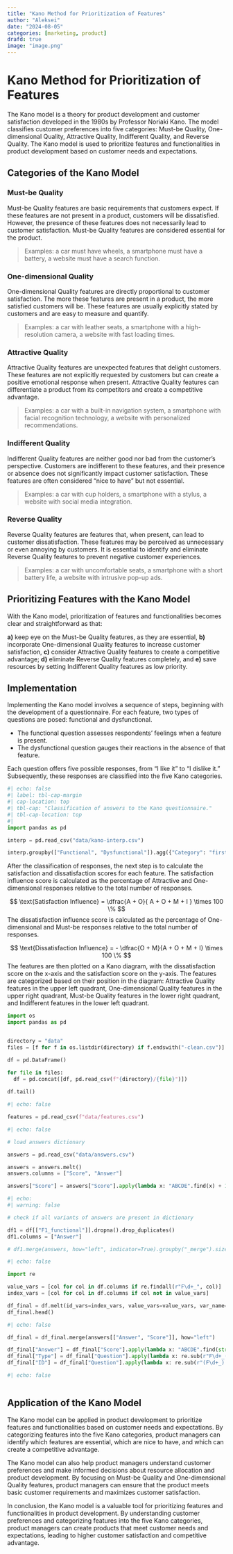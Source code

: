 ```yaml
---
title: "Kano Method for Prioritization of Features"
author: "Aleksei"
date: "2024-08-05"
categories: [marketing, product]
drafd: true
image: "image.png"
---
```


# Kano Method for Prioritization of Features

The Kano model is a theory for product development and customer
satisfaction developed in the 1980s by Professor Noriaki Kano. The model
classifies customer preferences into five categories: Must-be Quality,
One-dimensional Quality, Attractive Quality, Indifferent Quality, and
Reverse Quality. The Kano model is used to prioritize features and
functionalities in product development based on customer needs and
expectations.

## Categories of the Kano Model

### Must-be Quality

Must-be Quality features are basic requirements that customers expect.
If these features are not present in a product, customers will be
dissatisfied. However, the presence of these features does not
necessarily lead to customer satisfaction. Must-be Quality features are
considered essential for the product.

> Examples: a car must have wheels, a smartphone must have a battery, a
> website must have a search function.

### One-dimensional Quality

One-dimensional Quality features are directly proportional to customer
satisfaction. The more these features are present in a product, the more
satisfied customers will be. These features are usually explicitly
stated by customers and are easy to measure and quantify.

> Examples: a car with leather seats, a smartphone with a
> high-resolution camera, a website with fast loading times.

### Attractive Quality

Attractive Quality features are unexpected features that delight
customers. These features are not explicitly requested by customers but
can create a positive emotional response when present. Attractive
Quality features can differentiate a product from its competitors and
create a competitive advantage.

> Examples: a car with a built-in navigation system, a smartphone with
> facial recognition technology, a website with personalized
> recommendations.

### Indifferent Quality

Indifferent Quality features are neither good nor bad from the
customer's perspective. Customers are indifferent to these features, and
their presence or absence does not significantly impact customer
satisfaction. These features are often considered "nice to have" but not
essential.

> Examples: a car with cup holders, a smartphone with a stylus, a
> website with social media integration.

### Reverse Quality

Reverse Quality features are features that, when present, can lead to
customer dissatisfaction. These features may be perceived as unnecessary
or even annoying by customers. It is essential to identify and eliminate
Reverse Quality features to prevent negative customer experiences.

> Examples: a car with uncomfortable seats, a smartphone with a short
> battery life, a website with intrusive pop-up ads.

## Prioritizing Features with the Kano Model

With the Kano model, prioritization of features and functionalities
becomes clear and straightforward as that:

**a)** keep eye on the Must-be Quality features, as they are essential,
**b)** incorporate One-dimensional Quality features to increase customer
satisfaction, **c)** consider Attractive Quality features to create a
competitive advantage; **d)** eliminate Reverse Quality features
completely, and **e)** save resources by setting Indifferent Quality
features as low priority.

## Implementation

Implementing the Kano model involves a sequence of steps, beginning with
the development of a questionnaire. For each feature, two types of
questions are posed: functional and dysfunctional.

-   The functional question assesses respondents' feelings when a
    feature is present.
-   The dysfunctional question gauges their reactions in the absence of
    that feature.

Each question offers five possible responses, from "I like it" to "I
dislike it." Subsequently, these responses are classified into the five
Kano categories.

```python
#| echo: false
#| label: tbl-cap-margin
#| cap-location: top
#| tbl-cap: "Classification of answers to the Kano questionnaire."
#| tbl-cap-location: top
#| 
import pandas as pd

interp = pd.read_csv("data/kano-interp.csv")

interp.groupby(["Functional", "Dysfunctional"]).agg({"Category": "first"}).unstack()
```

After the classification of responses, the next step is to calculate the
satisfaction and dissatisfaction scores for each feature. The
satisfaction influence score is calculated as the percentage of
Attractive and One-dimensional responses relative to the total number of
responses.

$$ \text{Satisfaction Influence} = \dfrac{A + O}{ A + O + M + I } \times 100 \% $$
The dissatisfaction influence score is calculated as the percentage of
One-dimensional and Must-be responses relative to the total number of
responses.

$$ \text{Dissatisfaction Influence} =  - \dfrac{O + M}{A + O + M + I} \times 100 \% $$
The features are then plotted on a Kano diagram, with the
dissatisfaction score on the x-axis and the satisfaction score on the
y-axis. The features are categorized based on their position in the
diagram: Attractive Quality features in the upper left quadrant,
One-dimensional Quality features in the upper right quadrant, Must-be
Quality features in the lower right quadrant, and Indifferent features
in the lower left quadrant.

```python
import os
import pandas as pd


directory = "data"
files = [f for f in os.listdir(directory) if f.endswith("-clean.csv")]

df = pd.DataFrame()

for file in files:
  df = pd.concat([df, pd.read_csv(f"{directory}/{file}")])
  
df.tail()

```

```python
#| echo: false

features = pd.read_csv(f"data/features.csv")

```

```python
#| echo: false

# load answers dictionary

answers = pd.read_csv("data/answers.csv")

answers = answers.melt()
answers.columns = ["Score", "Answer"]

answers["Score"] = answers["Score"].apply(lambda x: "ABCDE".find(x) + 1)
```

```python
#| echo: 
#| warning: false

# check if all variants of answers are present in dictionary

df1 = df[["F1_functional"]].dropna().drop_duplicates()
df1.columns = ["Answer"]

# df1.merge(answers, how="left", indicator=True).groupby("_merge").size()
```

```python
#| echo: false

import re

value_vars = [col for col in df.columns if re.findall(r"F\d+_", col)]
index_vars = [col for col in df.columns if col not in value_vars]

df_final = df.melt(id_vars=index_vars, value_vars=value_vars, var_name="Question", value_name="Answer")
df_final.head()
```

```python
#| echo: false

df_final = df_final.merge(answers[["Answer", "Score"]], how="left")

df_final["Answer"] = df_final["Score"].apply(lambda x: "ABCDE".find(str(x)))
df_final["Type"] = df_final["Question"].apply(lambda x: re.sub(r"F\d+_(.+)", "\\1", x))
df_final["ID"] = df_final["Question"].apply(lambda x: re.sub(r"(F\d+_).+", "\\1", x))

```

```python
#| echo: false



```

## Application of the Kano Model

The Kano model can be applied in product development to prioritize
features and functionalities based on customer needs and expectations.
By categorizing features into the five Kano categories, product managers
can identify which features are essential, which are nice to have, and
which can create a competitive advantage.

The Kano model can also help product managers understand customer
preferences and make informed decisions about resource allocation and
product development. By focusing on Must-be Quality and One-dimensional
Quality features, product managers can ensure that the product meets
basic customer requirements and maximizes customer satisfaction.

In conclusion, the Kano model is a valuable tool for prioritizing
features and functionalities in product development. By understanding
customer preferences and categorizing features into the five Kano
categories, product managers can create products that meet customer
needs and expectations, leading to higher customer satisfaction and
competitive advantage.
